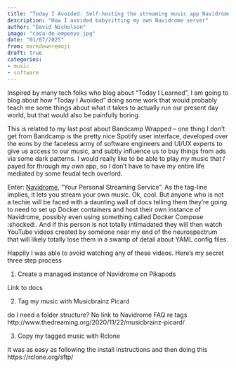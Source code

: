 ```yaml
---
title: "Today I Avoided: Self-hosting the streaming music app Navidrome"
description: "How I avoided babysitting my own Navidrome server"
author: "David Nicholson"
image: "casa-de-empenyo.jpg"
date: "01/07/2025"
from: markdown+emoji
draft: true
categories:
- music
- software
---
```


Inspired by many tech folks who blog about "Today I Learned", 
I am going to blog about how "Today I Avoided" doing 
some work that would probably teach me 
some things about what it takes to actually run our present day world,
but that would also be painfully boring.

This is related to my last post about Bandcamp Wrapped -- 
one thing I don't get from Bandcamp is the pretty nice Spotify user interface,
developed over the eons by the faceless army 
of software engineers and UI/UX experts 
to give us access to our music, and subtly influence us to buy things from ads via some dark patterns.
I would really like to be able to play *my* music that *I* payed for 
through my *own* app,
so I don't have to have my entire life mediated by some feudal tech overlord.

Enter: [Navidrome](https://www.navidrome.org/), "Your Personal Streaming Service".
As the tag-line implies, it lets you stream your own music.
Ok, cool.
But anyone who is not a techie will be faced with a daunting wall of docs 
telling them they're going to need to set up Docker containers 
and host their own instance of Navidrome, 
possibly even using something called Docker Compose :shocked:.
And if this person is not totally intimadated they will then watch YouTube videos 
created by someone near my end of the neurospectrum 
that will likely totally lose them in a swamp of detail about YAML config files.

Happily I was able to avoid watching any of these videos.
Here's my secret three step process

1. Create a managed instance of Navidrome on Pikapods

Link to docs

2. Tag my music with Musicbrainz Picard

do I need a folder structure? No
link to Navidrome FAQ re tags
http://www.thedreaming.org/2020/11/22/musicbrainz-picard/

3. Copy my tagged music with Rclone

It was as easy as following the install instructions and then doing this
https://rclone.org/sftp/